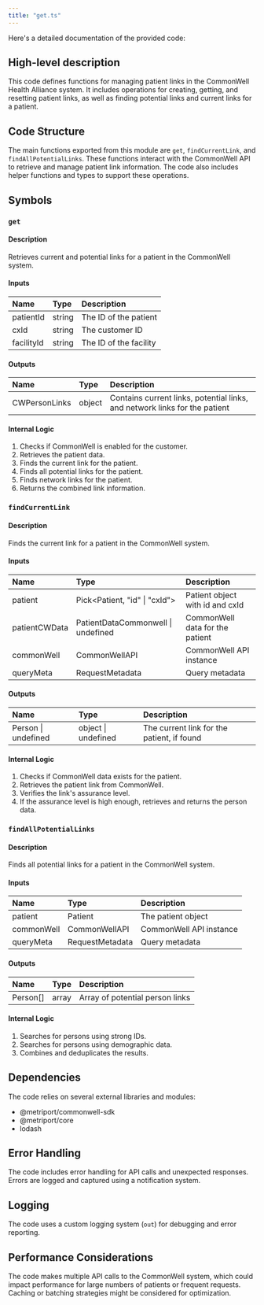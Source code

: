 ```yaml
---
title: "get.ts"
---
```


Here's a detailed documentation of the provided code:

## High-level description
This code defines functions for managing patient links in the CommonWell Health Alliance system. It includes operations for creating, getting, and resetting patient links, as well as finding potential links and current links for a patient.

## Code Structure
The main functions exported from this module are `get`, `findCurrentLink`, and `findAllPotentialLinks`. These functions interact with the CommonWell API to retrieve and manage patient link information. The code also includes helper functions and types to support these operations.

## Symbols

### `get`
#### Description
Retrieves current and potential links for a patient in the CommonWell system.

#### Inputs
| Name | Type | Description |
|:-----|:-----|:------------|
| patientId | string | The ID of the patient |
| cxId | string | The customer ID |
| facilityId | string | The ID of the facility |

#### Outputs
| Name | Type | Description |
|:-----|:-----|:------------|
| CWPersonLinks | object | Contains current links, potential links, and network links for the patient |

#### Internal Logic
1. Checks if CommonWell is enabled for the customer.
2. Retrieves the patient data.
3. Finds the current link for the patient.
4. Finds all potential links for the patient.
5. Finds network links for the patient.
6. Returns the combined link information.

### `findCurrentLink`
#### Description
Finds the current link for a patient in the CommonWell system.

#### Inputs
| Name | Type | Description |
|:-----|:-----|:------------|
| patient | Pick&lt;Patient, "id" \| "cxId"&gt; | Patient object with id and cxId |
| patientCWData | PatientDataCommonwell \| undefined | CommonWell data for the patient |
| commonWell | CommonWellAPI | CommonWell API instance |
| queryMeta | RequestMetadata | Query metadata |

#### Outputs
| Name | Type | Description |
|:-----|:-----|:------------|
| Person \| undefined | object \| undefined | The current link for the patient, if found |

#### Internal Logic
1. Checks if CommonWell data exists for the patient.
2. Retrieves the patient link from CommonWell.
3. Verifies the link's assurance level.
4. If the assurance level is high enough, retrieves and returns the person data.

### `findAllPotentialLinks`
#### Description
Finds all potential links for a patient in the CommonWell system.

#### Inputs
| Name | Type | Description |
|:-----|:-----|:------------|
| patient | Patient | The patient object |
| commonWell | CommonWellAPI | CommonWell API instance |
| queryMeta | RequestMetadata | Query metadata |

#### Outputs
| Name | Type | Description |
|:-----|:-----|:------------|
| Person[] | array | Array of potential person links |

#### Internal Logic
1. Searches for persons using strong IDs.
2. Searches for persons using demographic data.
3. Combines and deduplicates the results.

## Dependencies
The code relies on several external libraries and modules:
- @metriport/commonwell-sdk
- @metriport/core
- lodash

## Error Handling
The code includes error handling for API calls and unexpected responses. Errors are logged and captured using a notification system.

## Logging
The code uses a custom logging system (`out`) for debugging and error reporting.

## Performance Considerations
The code makes multiple API calls to the CommonWell system, which could impact performance for large numbers of patients or frequent requests. Caching or batching strategies might be considered for optimization.